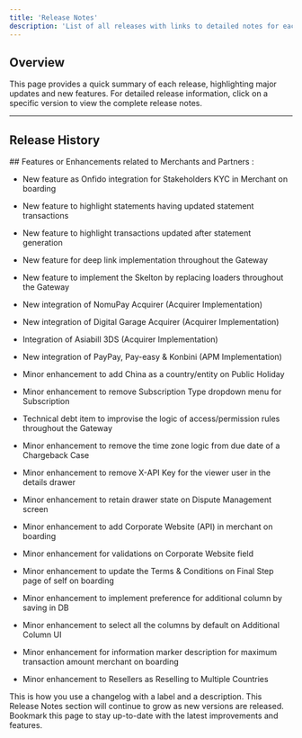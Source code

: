 ```yaml
---
title: 'Release Notes'
description: 'List of all releases with links to detailed notes for each version.'
---
```


## **Overview**

This page provides a quick summary of each release, highlighting major updates and new features. For detailed release information, click on a specific version to view the complete release notes.

***

## **Release History**

<Update label="2024-12-03" description="Release 20">
  ## Features or Enhancements related to Merchants and Partners :

  * New feature as Onfido integration for Stakeholders KYC in Merchant on boarding

  * New feature to highlight statements having updated statement transactions

  * New feature to highlight transactions updated after statement generation

  * New feature for  deep link implementation throughout the Gateway
   * New feature to implement the Skelton by replacing loaders throughout the Gateway
* New integration of NomuPay Acquirer (Acquirer Implementation)
* New integration of Digital Garage Acquirer (Acquirer Implementation)
* Integration of Asiabill 3DS (Acquirer Implementation)
* New integration of PayPay, Pay-easy & Konbini (APM Implementation)
* Minor enhancement to add China as a country/entity on Public Holiday
* Minor enhancement to remove Subscription Type dropdown menu for Subscription
* Technical debt item to improvise the logic of access/permission rules throughout the Gateway
* Minor enhancement to remove the time zone logic from due date of a Chargeback Case
* Minor enhancement to remove X-API Key for the viewer user in the details drawer
* Minor enhancement to retain drawer state on Dispute Management screen
* Minor enhancement to add Corporate Website (API) in merchant on boarding
* Minor enhancement for validations on Corporate Website field
* Minor enhancement to update the Terms & Conditions on Final Step page of self on boarding
* Minor enhancement to implement preference for additional column by saving in DB
* Minor enhancement to select all the columns by default on Additional Column UI
* Minor enhancement for information marker description for maximum transaction amount merchant on boarding
* Minor enhancement to Resellers as Reselling to Multiple Countries

</Update>

<Update label="2024-10-11" description="v0.1.0">
  This is how you use a changelog with a label
  and a description.
</Update>

<Note>
  This Release Notes section will continue to grow as new versions are released. Bookmark this page to stay up-to-date with the latest improvements and features.
</Note>